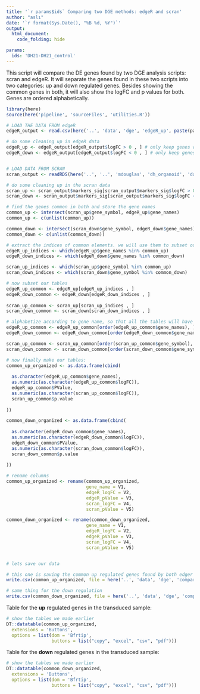 ```yaml
---
title: '`r params$ids` Comparing two DGE methods: edgeR and scran'
author: "aslı"
date: '`r format(Sys.Date(), "%B %d, %Y")`'
output: 
  html_document:
    code_folding: hide

params:
  ids: 'DH21-DH21_control' 
---
```


This script will compare the DE genes found by two DGE analysis scripts: scran and edgeR. 
It will separate the genes found in these two scripts into two categories: up and down regulated genes. 
Besides showing the common genes in both, it will also show the logFC and p values for both.  
Genes are ordered alphabetically. 

```r
library(here)
source(here('pipeline', 'sourceFiles', 'utilities.R'))
```

```r
# LOAD THE DATA FROM edgeR
edgeR_output <- read.csv(here('..', 'data', 'dge', 'edgeR_up', paste(params$ids))) # DE expressed, up regulated genes 

# do some cleaning up in edgeR data 
edgeR_up <- edgeR_output[edgeR_output$logFC > 0 , ] # only keep genes with lfc more than 0.5 
edgeR_down <- edgeR_output[edgeR_output$logFC < 0 , ] # only keep genes with lfc less than 0.5 


# LOAD DATA FROM SCRAN 
scran_output <- readRDS(here('..', '..', 'mdouglas', 'dh_organoid', 'data', 'dge', paste(params$ids), 'outputs.rds'))

# do some cleaning up in the scran data 
scran_up <- scran_output$markers_sig[scran_output$markers_sig$logFC > 0 , ] # only keep genes with lfc more than 0.5 
scran_down <- scran_output$markers_sig[scran_output$markers_sig$logFC < 0 , ] # only keep genes with lfc less than 0.5 

```

```r
# find the genes common in both and store the gene names 
common_up <- intersect(scran_up$gene_symbol, edgeR_up$gene_names)
common_up <- c(unlist(common_up))

common_down <- intersect(scran_down$gene_symbol, edgeR_down$gene_names)
common_down <- c(unlist(common_down))

# extract the indices of common elements. we will use them to subset our tables 
edgeR_up_indices <- which(edgeR_up$gene_names %in% common_up)
edgeR_down_indices <- which(edgeR_down$gene_names %in% common_down)

scran_up_indices <- which(scran_up$gene_symbol %in% common_up)
scran_down_indices <- which(scran_down$gene_symbol %in% common_down)

# now subset our tables
edgeR_up_common <- edgeR_up[edgeR_up_indices , ]
edgeR_down_common <- edgeR_down[edgeR_down_indices , ]
  
scran_up_common <- scran_up[scran_up_indices , ]
scran_down_common <- scran_down[scran_down_indices , ]

# alphabetize according to gene name, so that all the tables will have the genes in the same order 
edgeR_up_common <- edgeR_up_common[order(edgeR_up_common$gene_names), ]
edgeR_down_common <- edgeR_down_common[order(edgeR_down_common$gene_names), ]

scran_up_common <- scran_up_common[order(scran_up_common$gene_symbol), ]
scran_down_common <- scran_down_common[order(scran_down_common$gene_symbol), ]

# now finally make our tables: 
common_up_organized <- as.data.frame(cbind(
  
  as.character(edgeR_up_common$gene_names), 
  as.numeric(as.character(edgeR_up_common$logFC)), 
  edgeR_up_common$PValue, 
  as.numeric(as.character(scran_up_common$logFC)),
  scran_up_common$p.value
  
))

common_down_organized <- as.data.frame(cbind(
  
  as.character(edgeR_down_common$gene_names), 
  as.numeric(as.character(edgeR_down_common$logFC)), 
  edgeR_down_common$PValue, 
  as.numeric(as.character(scran_down_common$logFC)),
  scran_down_common$p.value
  
))

# rename columns 
common_up_organized <- rename(common_up_organized, 
                              gene_name = V1, 
                              edgeR_logFC = V2, 
                              edgeR_pValue = V3, 
                              scran_logFC = V4, 
                              scran_pValue = V5)

common_down_organized <- rename(common_down_organized, 
                              gene_name = V1, 
                              edgeR_logFC = V2, 
                              edgeR_pValue = V3, 
                              scran_logFC = V4, 
                              scran_pValue = V5)



```

```r

# lets save our data

# this one is saving the common up regulated genes found by both edger and scran:
write.csv(common_up_organized, file = here('..', 'data', 'dge', 'compare_dge_methods', 'upregulated_genes', paste(params$ids)))

# same thing for the down regulation 
write.csv(common_down_organized, file = here('..', 'data', 'dge', 'compare_dge_methods', 'downregulated_genes', paste(params$ids)))
```

Table for the **up** regulated genes in the transduced sample: 
```r

# show the tables we made earlier 
DT::datatable(common_up_organized, 
  extensions = 'Buttons', 
  options = list(dom = 'Bfrtip', 
                 buttons = list("copy", "excel", "csv", "pdf")))
```


Table for the **down** regulated genes in the transduced sample: 
```r

# show the tables we made earlier 
DT::datatable(common_down_organized, 
  extensions = 'Buttons', 
  options = list(dom = 'Bfrtip', 
                 buttons = list("copy", "excel", "csv", "pdf")))
```






